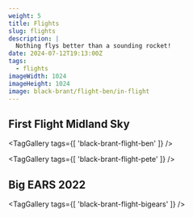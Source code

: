 ```yaml
---
weight: 5
title: Flights
slug: flights
description: |
  Nothing flys better than a sounding rocket!
date: 2024-07-12T19:13:00Z
tags:
  - flights
imageWidth: 1024
imageHeight: 1024
image: black-brant/flight-ben/in-flight
---
```


## First Flight Midland Sky

<TagGallery
  tags={[
    'black-brant-flight-ben'
  ]}
/>

<TagGallery
  tags={[
    'black-brant-flight-pete'
  ]}
/>

## Big EARS 2022

<VideoPlayer
  src='black-brant/flights/220430-bigears/black_brant_flight'
/>

<TagGallery
  tags={[
    'black-brant-flight-bigears'
  ]}
/>

